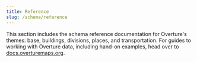 ```yaml
---
title: Reference
slug: /schema/reference
---
```


This section includes the schema reference documentation for Overture's themes: base, buildings, divisions, places, and transportation. For guides to working with Overture data, including hand-on examples, head over to [docs.overturemaps.org](https://docs.overturemaps.org/).





<DocCardList />
